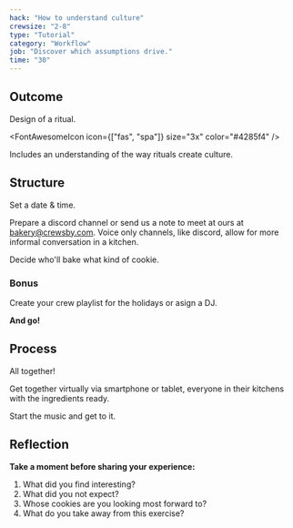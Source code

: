 ```yaml
---
hack: "How to understand culture"
crewsize: "2-8"
type: "Tutorial"
category: "Workflow"
job: "Discover which assumptions drive."
time: "30"
---
```


## Outcome

Design of a ritual.

<FontAwesomeIcon icon={["fas", "spa"]} size="3x" color="#4285f4" />

Includes an understanding of the way rituals create culture.

## Structure

Set a date & time.

Prepare a discord channel or send us a note to meet at ours at [bakery@crewsby.com](mailto:bakery@crewsby.com).
Voice only channels, like discord, allow for more informal conversation in a kitchen.

Decide who'll bake what kind of cookie.

### Bonus

Create your crew playlist for the holidays or asign a DJ.

**And go!**

## Process

All together!

Get together virtually via smartphone or tablet, everyone in their kitchens with the ingredients ready.

Start the music and get to it.

## Reflection

**Take a moment before sharing your experience:**

1. What did you find interesting?
2. What did you not expect?
3. Whose cookies are you looking most forward to?
4. What do you take away from this exercise?
